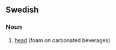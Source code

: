 ==Swedish==

===Noun===
{{infl|sv|noun|g=c}}

# [[head]] (foam on carbonated beverages)

{{tbot entry|Swedish|head|2007|November}}